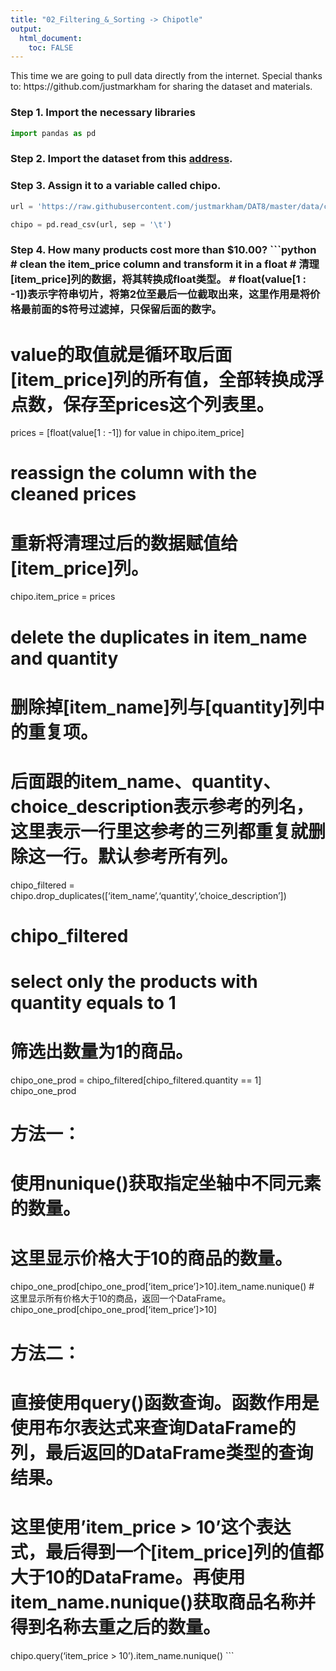 ```yaml
---
title: "02_Filtering_&_Sorting -> Chipotle"
output: 
  html_document:
    toc: FALSE
---
```


This time we are going to pull data directly from the internet.
Special thanks to: https://github.com/justmarkham for sharing the dataset and materials.

### Step 1. Import the necessary libraries
```python
import pandas as pd
```

### Step 2. Import the dataset from this [address](https://raw.githubusercontent.com/justmarkham/DAT8/master/data/chipotle.tsv). 

### Step 3. Assign it to a variable called chipo.
```python
url = 'https://raw.githubusercontent.com/justmarkham/DAT8/master/data/chipotle.tsv'

chipo = pd.read_csv(url, sep = '\t')
```

### Step 4. How many products cost more than $10.00?
```python
# clean the item_price column and transform it in a float
# 清理[item_price]列的数据，将其转换成float类型。
# float(value[1 : -1])表示字符串切片，将第2位至最后一位截取出来，这里作用是将价格最前面的$符号过滤掉，只保留后面的数字。
# value的取值就是循环取后面[item_price]列的所有值，全部转换成浮点数，保存至prices这个列表里。
prices = [float(value[1 : -1]) for value in chipo.item_price]

# reassign the column with the cleaned prices
# 重新将清理过后的数据赋值给[item_price]列。
chipo.item_price = prices

# delete the duplicates in item_name and quantity
# 删除掉[item_name]列与[quantity]列中的重复项。
# 后面跟的item_name、quantity、choice_description表示参考的列名，这里表示一行里这参考的三列都重复就删除这一行。默认参考所有列。
chipo_filtered = chipo.drop_duplicates(['item_name','quantity','choice_description'])

# chipo_filtered

# select only the products with quantity equals to 1
# 筛选出数量为1的商品。
chipo_one_prod = chipo_filtered[chipo_filtered.quantity == 1]
chipo_one_prod

# 方法一：
# 使用nunique()获取指定坐轴中不同元素的数量。
# 这里显示价格大于10的商品的数量。
chipo_one_prod[chipo_one_prod['item_price']>10].item_name.nunique()
# 这里显示所有价格大于10的商品，返回一个DataFrame。
chipo_one_prod[chipo_one_prod['item_price']>10]


# 方法二： 
# 直接使用query()函数查询。函数作用是使用布尔表达式来查询DataFrame的列，最后返回的DataFrame类型的查询结果。
# 这里使用'item_price > 10'这个表达式，最后得到一个[item_price]列的值都大于10的DataFrame。再使用item_name.nunique()获取商品名称并得到名称去重之后的数量。
chipo.query('item_price > 10').item_name.nunique()
```